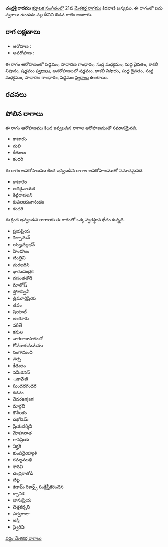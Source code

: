 {{Infobox ragam
	| name          	= చంద్రశ్రీ
	| synonym	    	= 
	| mela          	= 
	| chakra        	= 
	| janaka        	= 
	| type          	= ఔడవ
	| arohanam      	= {{svaraC|S|G2|M1|D1|N3|S'}} 
	| avarohanam    	= {{svaraC|S'|N3|D1|M1|G2|S}}
	| jeeva         	=
	| chhaya        	=
	| nyasa         	=
	| vishesha      	= 
	| equivalent  		= 
}}
{{కర్ణాటక సంగీత రాగాలు}}
'''చంద్రశ్రీ రాగము''' [[కర్ణాటక సంగీతం]]లో 21వ [[మేళకర్త రాగము]] కీరవాణి జన్యము.  ఈ రాగంలో ఐదు స్వరాలు ఉండడం వల్ల దీనిని ఔడవ రాగం అంటారు.


==రాగ లక్షణాలు==


* ఆరోహణ : {{svaraC|S|G2|M1|D1|N3|S'}} 
* అవరోహణ : {{svaraC|S'|N3|D1|M1|G2|S}}

ఈ రాగం ఆరోహణంలో షడ్జమం, సాధారణ గాంధారం, సుద్ద మధ్యమం, సుద్ద దైవతం, కాకలీ నిషాదం, షడ్జమం [[స్వరాలు]], అవరోహణంలో షడ్జమం, కాకలీ నిషాదం, సుద్ద దైవతం, సుద్ద మధ్యమం, సాధారణ గాంధారం, షడ్జమం [[స్వరాలు]] ఉంటాయి.

==రచనలు==



==పోలిన రాగాలు==
ఈ రాగం ఆరోహణము కింద ఇవ్వబడిన రాగాల ఆరోహణముతో సమానమైనది.
* కాటారం
* నులి
* కేతులం
* కందరి

ఈ రాగం అవరోహణము కింద ఇవ్వబడిన రాగాల అవరోహణముతో సమానమైనది.
* కాటారం
* ఆదిరైనాయక
* కెట్టిరాపలన్
* కువలయనానందం
* కందరి

ఈ క్రింద ఇవ్వబడిన రాగాలకు ఈ రాగంతో ఒక్క స్వరస్థాన భేదం ఉన్నది.
* ప్రభుప్రియ
* శిల్పామన్
* యజ్హవల్లభన్
* హిండొలం
* టింత్రిని
* మరలగిని
* భానుచంద్రిక
* వసంతతోడి
* మాలోష్
* ష్రోతస్వినీ
* త్రిమూర్తిప్రియ
* తవం
* షెయాల్
* అంగూరు
* వరితే
* కమల
* నాగరాజుపాలెంలో
* గోపకాకుసుమము
* సంగామంది
* వత్స
* కేతులం
* సమీరనన్
* ుకావేణి
* సుందరగంధర
* కదనం
* దేవరanjani
* మార్గవి
* కౌశీలకం
* దభోదమ్
* ప్రియదర్శిని
* మోహనాత
* గానప్రియ
* నిర్హరి
* కుందిరైయ్యాళి
* రమ్యముఖి
* శానవి
* చంద్రికాతోడి
* టిట్ట
* కెడామ్ రికార్డ్స్ సంక్షిప్తీకరించిన
* క్సానిక
* భానుప్రియ
* చిత్తకర్సని
* పర్వరాజు
* అస్తి
* స్వైరిని



[[వర్గం:మేళకర్త రాగాలు]]